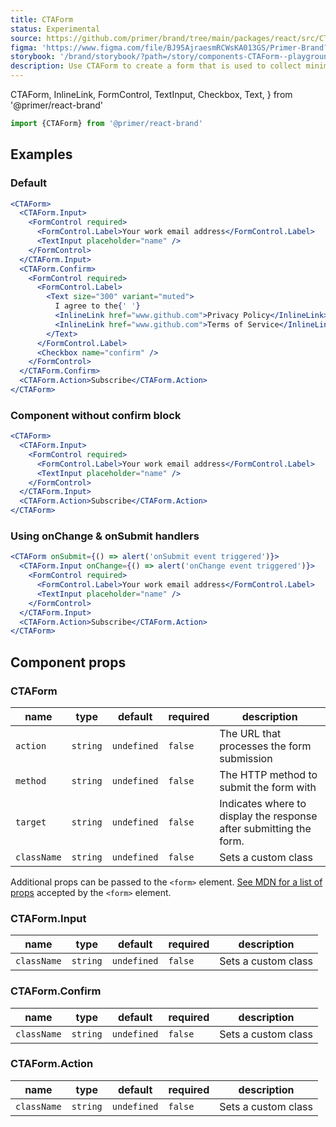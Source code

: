```yaml
---
title: CTAForm
status: Experimental
source: https://github.com/primer/brand/tree/main/packages/react/src/CTAForm/CTAForm.tsx
figma: 'https://www.figma.com/file/BJ95AjraesmRCWsKA013GS/Primer-Brand?node-id=1377%3A30754'
storybook: '/brand/storybook/?path=/story/components-CTAForm--playground'
description: Use CTAForm to create a form that is used to collect minimal information from users.
---
```


  CTAForm,
  InlineLink,
  FormControl,
  TextInput,
  Checkbox,
  Text,
} from '@primer/react-brand'

```js
import {CTAForm} from '@primer/react-brand'
```

## Examples

### Default

```jsx live
<CTAForm>
  <CTAForm.Input>
    <FormControl required>
      <FormControl.Label>Your work email address</FormControl.Label>
      <TextInput placeholder="name" />
    </FormControl>
  </CTAForm.Input>
  <CTAForm.Confirm>
    <FormControl required>
      <FormControl.Label>
        <Text size="300" variant="muted">
          I agree to the{' '}
          <InlineLink href="www.github.com">Privacy Policy</InlineLink> and{' '}
          <InlineLink href="www.github.com">Terms of Service</InlineLink>
        </Text>
      </FormControl.Label>
      <Checkbox name="confirm" />
    </FormControl>
  </CTAForm.Confirm>
  <CTAForm.Action>Subscribe</CTAForm.Action>
</CTAForm>
```

### Component without confirm block

```jsx live
<CTAForm>
  <CTAForm.Input>
    <FormControl required>
      <FormControl.Label>Your work email address</FormControl.Label>
      <TextInput placeholder="name" />
    </FormControl>
  </CTAForm.Input>
  <CTAForm.Action>Subscribe</CTAForm.Action>
</CTAForm>
```

### Using onChange & onSubmit handlers

```jsx live
<CTAForm onSubmit={() => alert('onSubmit event triggered')}>
  <CTAForm.Input onChange={() => alert('onChange event triggered')}>
    <FormControl required>
      <FormControl.Label>Your work email address</FormControl.Label>
      <TextInput placeholder="name" />
    </FormControl>
  </CTAForm.Input>
  <CTAForm.Action>Subscribe</CTAForm.Action>
</CTAForm>
```

## Component props

### CTAForm

| name        | type     | default     | required | description                                                        |
| ----------- | -------- | ----------- | -------- | ------------------------------------------------------------------ |
| `action`    | `string` | `undefined` | `false`  | The URL that processes the form submission                         |
| `method`    | `string` | `undefined` | `false`  | The HTTP method to submit the form with                            |
| `target`    | `string` | `undefined` | `false`  | Indicates where to display the response after submitting the form. |
| `className` | `string` | `undefined` | `false`  | Sets a custom class                                                |

Additional props can be passed to the `<form>` element. [See MDN for a list of props](https://developer.mozilla.org/en-US/docs/Web/HTML/Element/form) accepted by the `<form>` element.

### CTAForm.Input

| name        | type     | default     | required | description         |
| ----------- | -------- | ----------- | -------- | ------------------- |
| `className` | `string` | `undefined` | `false`  | Sets a custom class |

### CTAForm.Confirm

| name        | type     | default     | required | description         |
| ----------- | -------- | ----------- | -------- | ------------------- |
| `className` | `string` | `undefined` | `false`  | Sets a custom class |

### CTAForm.Action

| name        | type     | default     | required | description         |
| ----------- | -------- | ----------- | -------- | ------------------- |
| `className` | `string` | `undefined` | `false`  | Sets a custom class |

<!-- TODO: Add all button properties here -->
